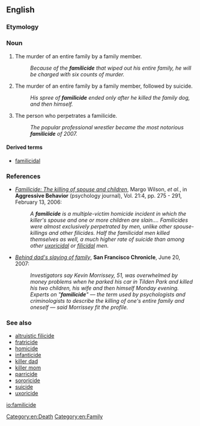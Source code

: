 ==English==

===Etymology===
{{suffix|family|cide|lang=en}}

===Noun===
{{en-noun}}

# The murder of an entire family by a family member.
#: ''Because of the '''familicide''' that wiped out his entire family, he will be charged with six counts of murder.''
# The murder of an entire family by a family member, followed by suicide.
#: ''His spree of '''familicide''' ended only after he killed the family dog, and then himself.''
# The person who perpetrates a familicide.
#: ''The popular professional wrestler became the most notorious '''familicide''' of 2007.''

====Derived terms====
* [[familicidal]]

===References===
* [http://www3.interscience.wiley.com/cgi-bin/abstract/112417676/ABSTRACT?CRETRY=1&SRETRY=0 ''Familicide: The killing of spouse and children''], Margo Wilson, ''et al.'', in '''Aggressive Behavior''' (psychology journal), Vol. 21:4, pp. 275 - 291, February 13, 2006:
*: ''A '''familicide''' is a multiple-victim homicide incident in which the killer's spouse and one or more children are slain.... Familicides were almost exclusively perpetrated by men, unlike other spouse-killings and other filicides. Half the familicidal men killed themselves as well, a much higher rate of suicide than among other [[uxoricidal]] or [[filicidal]] men.''
* [http://www.sfgate.com/cgi-bin/article.cgi?file=/c/a/2007/06/20/MNGSLQIDEL1.DTL ''Behind dad's slaying of family''], '''San Francisco Chronicle''', June 20, 2007: 
*: ''Investigators say Kevin Morrissey, 51, was overwhelmed by money problems when he parked his car in Tilden Park and killed his two children, his wife and then himself Monday evening. Experts on "'''familicide'''" — the term used by psychologists and criminologists to describe the killing of one's entire family and oneself — said Morrissey fit the profile.''

===See also===
* [[altruistic filicide]]
* [[fratricide]]
* [[homicide]]
* [[infanticide]]
* [[killer dad]]
* [[killer mom]]
* [[parricide]]
* [[sororicide]]
* [[suicide]]
* [[uxoricide]]

[[Category:en:Death]]
[[Category:en:Family]]

[[io:familicide]]